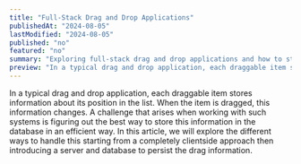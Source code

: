 ```yaml
---
title: "Full-Stack Drag and Drop Applications"
publishedAt: "2024-08-05"
lastModified: "2024-08-05"
published: "no"
featured: "no"
summary: "Exploring full-stack drag and drop applications and how to store the drag information in a database"
preview: "In a typical drag and drop application, each draggable item stores information about its position in the list. When the item is dragged, this information changes. A challenge that arises when working with such systems is figuring out the best way to store this information in the database in an efficient way. In this article, we will explore the different ways to handle this starting from a completely clientside approach then introducing a server and database to persist the drag information."
---
```


In a typical drag and drop application, each draggable item stores
information about its position in the list. When the item is
dragged, this information changes. A challenge that arises when
working with such systems is figuring out the best way to store this
information in the database in an efficient way. In this article, we
will explore the different ways to handle this starting from a
completely clientside approach then introducing a server and
database to persist the drag information.